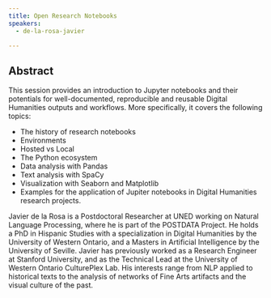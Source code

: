```yaml
---
title: Open Research Notebooks
speakers:
  - de-la-rosa-javier

---
```

## Abstract

This session provides an introduction to Jupyter notebooks and their potentials for well-documented, reproducible and reusable Digital Humanities outputs and workflows. More specifically, it covers the following topics:

- The history of research notebooks
- Environments
- Hosted vs Local
- The Python ecosystem
- Data analysis with Pandas
- Text analysis with SpaCy
- Visualization with Seaborn and Matplotlib
- Examples for the application of Jupiter notebooks in Digital Humanities research projects.

<YouTube
  id="RCutHDQo6-Y"
  caption="Javier de la Rosa - Open Research Notebooks"
/>

<Download url="downloads/4.1 De la rosa.pdf" />

<Speakers>

<Speaker speaker="de-la-rosa-javier">

Javier de la Rosa is a Postdoctoral Researcher at UNED working on Natural Language Processing, where he is part of the POSTDATA Project. He holds a PhD in Hispanic Studies with a specialization in Digital Humanities by the University of Western Ontario, and a Masters in Artificial Intelligence by the University of Seville. Javier has previously worked as a Research Engineer at Stanford University, and as the Technical Lead at the University of Western Ontario CulturePlex Lab. His interests range from NLP applied to historical texts to the analysis of networks of Fine Arts artifacts and the visual culture of the past.

</Speaker>

</Speakers>

